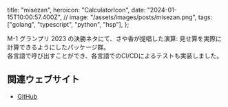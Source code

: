   title: "misezan",
  heroicon: "CalculatorIcon",
  date: "2024-01-15T10:00:57.400Z",
  //   image: "/assets/images/posts/misezan.png",
  tags: ["golang", "typescript", "python", "hsp"],
};

M-1 グランプリ 2023 の決勝ネタにて、さや香が提唱した演算: 見せ算を実際に計算できるようにしたパッケージ群。  
各言語で呼び出すことができ、各言語でのCI/CDによるテストも実装しました。

## 関連ウェブサイト

- [GitHub](https://github.com/BonyChops/misezan)
